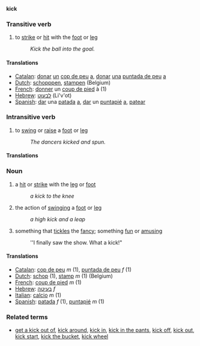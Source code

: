'''kick'''

===Transitive verb===
# to [[strike]] or [[hit]] with the [[foot]] or [[leg]]
#: ''Kick the ball into the goal.''

====Translations====
*[[Catalan]]: [[donar]] [[un]] [[cop de peu]] [[a]], [[donar]] [[una]] [[puntada de peu]] [[a]]
*[[Dutch]]: [[schopppen]], [[stampen]] (Belgium)
*[[French]]: [[donner]] un [[coup de pied]] à (1)
*[[Hebrew]]: [[לבעוט]] (Li'v'ot)
*[[Spanish]]: [[dar]] una [[patada]] [[a]], [[dar]] un [[puntapié]] [[a]], [[patear]]

===Intransitive verb===
# to [[swing]] or [[raise]] a [[foot]] or [[leg]]
#: ''The dancers kicked and spun.''

====Translations====

===Noun===
# a [[hit]] or [[strike]] with the [[leg]] or [[foot]]
#: ''a kick to the knee''
# the action of [[swing]]ing a [[foot]] or [[leg]]
#: ''a high kick and a leap''
# something that [[tickle]]s the [[fancy]]; something [[fun]] or [[amusing]]
#: ''I finally saw the show. What a kick!"

====Translations====
*[[Catalan]]: [[cop de peu]] ''m'' (1), [[puntada de peu]] ''f'' (1)
*[[Dutch]]: [[schop]] (1), [[stamp]] ''m'' (1) (Belgium)
*[[French]]: [[coup de pied]] ''m'' (1)
*[[Hebrew]]: [[בעיטה]] ''f''
*[[Italian]]: [[calcio]] ''m'' (1)
*[[Spanish]]: [[patada]] ''f'' (1), [[puntapié]] ''m'' (1)

===Related terms===
*[[get a kick out of]], [[kick around]], [[kick in]], [[kick in the pants]], [[kick off]], [[kick out]], [[kick start]], [[kick the bucket]], [[kick wheel]]